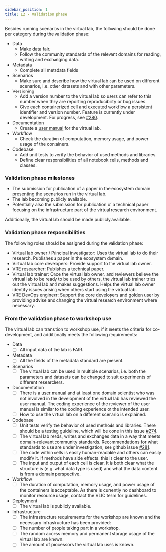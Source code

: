 ```yaml
---
sidebar_position: 1
title: L2 - Validation phase
---
```

Besides running scenarios in the virtual lab, the following should be done per category during the validation phase:

* Data
  * Make data fair.
  * Follow the community standards of the relevant domains for reading, writing and exchanging data.
* Metadata
  * Complete all metadata fields
* Scenarios
  * Make sure and describe how the virtual lab can be used on different scenarios, i.e. other datasets and with other parameters.
* Versioning
  * Add a version number to the virtual lab so users can refer to this number when they are reporting reproducibility or bug issues.
  * Give each containerized cell and executed workflow a persistent identifier and version number.
  Feature is currently under development. For progress, see [#280](https://github.com/QCDIS/projects_overview/issues/280).
* Documentation
  * Create a [user manual](../user_manual) for the virtual lab.
* Workflow
  * Check the duration of computation, memory usage, and power usage of the containers.
* Codebase
  * Add unit tests to verify the behavior of used methods and libraries.
  * Define clear responsibilities of all notebook cells, methods and classes.

### Validation phase milestones
* The submission for publication of a paper in the ecosystem domain presenting the scenarios run in the virtual lab.
* The lab becoming publicly available.
* Potentially also the submission for publication of a technical paper focusing on the infrastructure part of the virtual research environment.

Additionally, the virtual lab should be made publicly available.

### Validation phase responsibilities
The following roles should be assigned during the validation phase:

* Virtual lab owner / Principal investigator: Uses the virtual lab to do their research. Publishes a paper in the ecosystem domain.
* Virtual lab core developers: Provide support to the virtual lab owner.
* VRE researcher: Publishes a technical paper.
* Virtual lab trainer: Once the virtual lab owner, and reviewers believe the virtual lab to be ready to be used by others,
the virtual lab trainer tries out the virtual lab and makes suggestions. Helps the virtual lab owner identify issues arising when others start using the virtual lab.
* VRE DevOps engineer: Support the core developers and golden user by providing advise and changing the virtual research environment where necessary.

### From the validation phase to workshop use
The virtual lab can transition to workshop use, if it meets the criteria for co-development, and additionally meets the following requirements:

* Data
  - [ ] All input data of the lab is FAIR.
* Metadata
  - [ ] All the fields of the metadata standard are present.
* Scenarios
  - [ ] The virtual lab can be used in multiple scenarios, i.e. both the parameters and datasets can be changed to suit experiments of different researchers.
* Documentation
  - [ ] There is a [user manual](../user_manual) and at least one domain scientist who was not involved in the development of the virtual lab has reviewed the user manual.
The coding experience of the reviewer of the user manual is similar to the coding experience of the intended user.
  - [ ] How to use the virtual lab on a different scenario is explained.
* Codebase
  - [ ]  Unit tests verify the behavior of used methods and libraries. There should be a testing guideline, which will be done in this issue [\#274](https://github.com/QCDIS/projects_overview/issues/274).
  - [ ]  The virtual lab reads, writes and exchanges data in a way that meets domain-relevant community standards. Recommendations for what standards to use are under investigation, see github issue [#281](https://github.com/QCDIS/projects_overview/issues/281).
  - [ ]  The code within cells is easily human-readable and others can easily modify it. If methods have side effects, this is clear to the user.
  - [ ]  The input and output of each cell is clear. It is both clear what the structure is (e.g. what data type is used) and what the data content is from a domain perspective.
* Workflow
  - [ ]  The duration of computation, memory usage, and power usage of the containers is acceptable. As there is currently no dashboard to monitor resource usage, contact the VLIC team for guidelines.
* Deployment
  - [ ] The virtual lab is publicly available.
* Infrastructure
  - [ ]  The infrastructure requirements for the workshop are known and the necessary infrastructure has been provided:
    - [ ]  The number of people taking part in a workshop.
    - [ ]  The random access memory and permanent storage usage of the virtual lab are known.
    - [ ]  The amount of processors the virtual lab uses is known.